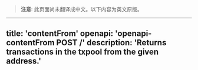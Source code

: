 <!-- AUTO-GENERATED-CONTENT:START (ENGLISH-COPY) -->
> **注意**: 此页面尚未翻译成中文。以下内容为英文原版。

---
title: 'contentFrom'
openapi: 'openapi-contentFrom POST /'
description: 'Returns transactions in the txpool from the given address.'
---